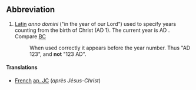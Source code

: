 ==Abbreviation==

#[[Latin]] ''anno domini'' ("in the year of our Lord") used to specify years counting from the birth of Christ (AD 1). The current year is AD {{CURRENTYEAR}}.  Compare [[BC]]
#:When used correctly it appears before the year number.  Thus "AD 123", and '''not''' "123 AD".

====Translations====

*[[French]] [[ap. JC]] (''après Jésus-Christ'')